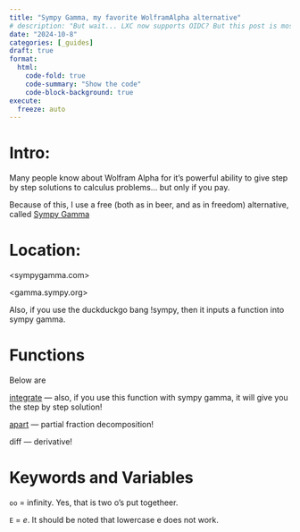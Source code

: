 ```yaml
---
title: "Sympy Gamma, my favorite WolframAlpha alternative"
# description: "But wait... LXC now supports OIDC? But this post is mostly kubernetes"
date: "2024-10-8"
categories: [_guides]
draft: true
format:
  html:
    code-fold: true
    code-summary: "Show the code"
    code-block-background: true
execute:
  freeze: auto
---
```


# Intro:

Many people know about Wolfram Alpha for it's powerful ability to give step by step solutions to calculus problems... but only if you pay. 

Because of this, I use a free (both as in beer, and as in freedom) alternative, called [Sympy Gamma](https://gamma.sympy.org/)



# Location:

<sympygamma.com>

<gamma.sympy.org>

Also, if you use the duckduckgo bang !sympy, then it inputs a function into sympy gamma.

# Functions

Below are


[integrate](https://docs.sympy.org/latest/modules/integrals/integrals.html) — also, if you use this function with sympy gamma, it will give you the step by step solution!

[apart](https://docs.sympy.org/latest/modules/polys/reference.html#sympy.polys.partfrac.apart) — partial fraction decomposition!

diff — derivative!

# Keywords and Variables

`oo` = infinity. Yes, that is two o's put togetheer.

`E` = *e*. It should be noted that lowercase e does not work. 